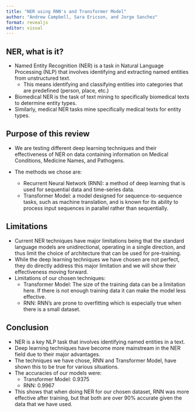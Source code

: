 ```yaml
---
title: "NER using RNN's and Transformer Model"
author: "Andrew Campbell, Sara Ericson, and Jorge Sanchez"
format: revealjs
editor: visual
---
```


## NER, what is it?

::: incremental
-   Named Entity Recognition (NER) is a task in Natural Language Processing (NLP) that involves identifying and extracting named entities from unstructured text.
    -   This means identifying and classifying entities into categories that are predefined (person, place, etc.)
-   Biomedical NER is the task of text mining to specifically biomedical texts to determine entity types.
-   Similarly, medical NER tasks mine specifically medical texts for entity types.
:::

## Purpose of this review

::: incremental
-   We are testing different deep learning techniques and their effectiveness of NER on data containing information on Medical Conditions, Medicine Names, and Pathogens.

-   The methods we chose are:

    -   Recurrent Neural Network (RNN): a method of deep learning that is used for sequential data and time-series data.
    -   Transformer Model: a model designed for sequence-to-sequence tasks, such as machine translation, and is known for its ability to process input sequences in parallel rather than sequentially.
:::

## Limitations

::: incremental
-   Current NER techniques have major limitations being that the standard language models are unidirectional, operating in a single direction, and thus limit the choice of architecture that can be used for pre-training.
-   While the deep learning techniques we have chosen are not perfect, they do directly address this major limitation and we will show their effectiveness moving forward.
-   Limitations of our chosen techniques:
    -   Transformer Model: The size of the training data can be a limitation here. If there is not enough training data it can make the model less effective.
    -   RNN: RNN's are prone to overfitting which is especially true when there is a small dataset.
:::

## Conclusion

::: incremental
-   NER is a key NLP task that involves identifying named entities in a text.
-   Deep learning techniques have become more mainstream in the NER field due to their major advantages.
-   The techniques we have chose, RNN and Transformer Model, have shown this to be true for various situations.
-   The accuracies of our models were:
    -   Transformer Model: 0.9375
    -   RNN: 0.9967
-   This shows that when doing NER for our chosen dataset, RNN was more effective after training, but that both are over 90% accurate given the data that we have used.
:::
